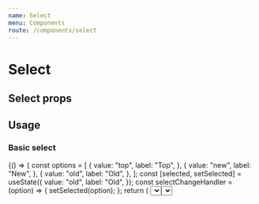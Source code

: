 ```yaml
---
name: Select
menu: Components
route: /components/select
---
```



# Select

## Select props

<Props of={Select} />

## Usage

### Basic select

<Playground>
  {() => {
    const options = [
      {
        value: "top",
        label: "Top",
      },
      {
        value: "new",
        label: "New",
      },
      {
        value: "old",
        label: "Old",
      },
    ];
    const [selected, setSelected] = useState({
      value: "old",
      label: "Old",
    });
    const selectChangeHandler = (option) => {
      setSelected(option);
    };
    return (
      <Fragment>
        <Select
          options={options}
          value={selected}
          onChange={selectChangeHandler}
        />
      </Fragment>
    );
  }}
</Playground>

### Mini select

<Playground>
  {() => {
    const options = [
      {
        value: "top",
        label: "Top",
      },
      {
        value: "new",
        label: "New",
      },
      {
        value: "old",
        label: "Old",
      },
    ];
    const [selected, setSelected] = useState({
      value: "old",
      label: "Old",
    });
    const selectChangeHandler = (option) => {
      setSelected(option);
    };
    return (
      <Fragment>
        <Select
          width={100}
          options={options}
          value={selected}
          onChange={selectChangeHandler}
        />
      </Fragment>
    );
  }}
</Playground>
